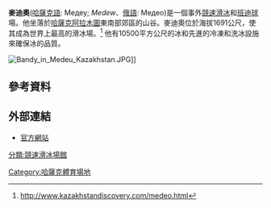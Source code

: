 {{Infobox Stadium
|stadium_name=麥迪奧
|image=[[File:Medeobanen1.jpg|325px]]
|caption            = 麥迪奧 - 世界最高的[[滑冰場|滑冰場]]。
|Landscape=yes
|location= [[哈薩克|哈薩克]][[阿拉木圖|阿拉木圖]]
|broke_ground=
| built= 1949 - 1951
| opened            = 1951
| renovated         = 1972, 2003, 2009
|owner= [[阿拉木圖|阿拉木圖]]市
|former_names=
|tenants= [[2011年亞洲冬季運動會班迪球比賽|2011年亞洲冬季運動會]],<br/>[[2012年世界班迪球錦標賽|2012年世界班迪球錦標賽]],<br/>[[2017年冬季世界大學生運動會|2017年冬季世界大學生運動會]]
|construction_cost   =  [[File:Kazakhstani_tenge_symbol.svg|8px]] 19.4 billion tenge (approx. 131.8 million [[United_States_dollar|$]])
|seating_capacity= 8,500
}}

'''麥迪奧'''([[哈薩克語|哈薩克語]]: Медеу; ''Medew''、[[俄語|俄語]]: Медео)是一個事外[[競速滑冰|競速滑冰]]和[[班迪球|班迪球]]場。他坐落於[[哈薩克|哈薩克]][[阿拉木圖|阿拉木圖]]東南部郊區的山谷。麥迪奧位於海拔1691公尺，使其成為世界上最高的滑冰場。<ref>http://www.kazakhstandiscovery.com/medeo.html</ref> 他有10500平方公尺的冰和先進的冷凍和洗冰設施來確保冰的品質。

[[File:Bandy_in_Medeu_Kazakhstan.JPG|thumb]]]]

==參考資料==
{{Reflist}}

==外部連結==
{{commons category|Medeu}}
* [http://medey.kz/ 官方網站]

{{coord|43|09|27|N|77|03|31|E|type:landmark|display=title}}

[[分類:競速滑冰場館|分類:競速滑冰場館]]
[[Category:哈薩克體育場地|Category:哈薩克體育場地]]